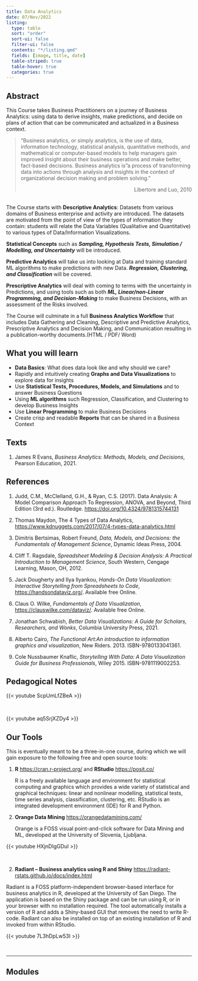 ```yaml
---
title: Data Analytics
date: 07/Nov/2022
listing: 
  type: table
  sort: "order"
  sort-ui: false
  filter-ui: false
  contents: "*/listing.qmd"
  fields: [image, title, date]
  table-striped: true
  table-hover: true
  categories: true
---
```


## Abstract

This Course takes Business Practitioners on a journey of Business
Analytics: using data to derive insights, make predictions, and decide
on plans of action that can be communicated and actualized in a Business
context.

> "Business analytics, or simply analytics, is the use of data,
> information technology, statistical analysis, quantitative methods,
> and mathematical or computer-based models to help managers gain
> improved insight about their business operations and make better,
> fact-based decisions. Business analytics is"a process of transforming
> data into actions through analysis and insights in the context of
> organizational decision making and problem solving."
>
> ::: {style="text-align: right"}
> Libertore and Luo, 2010
> :::

<br> The Course starts with **Descriptive Analytics**: Datasets from
various domains of Business enterprise and activity are introduced. The
datasets are motivated from the point of view of the types of
information they contain: students will relate the Data Variables
(Qualitative and Quantitative) to various types of Data/Information
Visualizations.

**Statistical Concepts** such as ***Sampling, Hypothesis Tests,
Simulation / Modelling, and Uncertainty*** will be introduced.

**Predictive Analytics** will take us into looking at Data and training
standard ML algorithms to make predictions with new Data. ***Regression,
Clustering, and Classification*** will be covered.

**Prescriptive Analytics** will deal with coming to terms with the
uncertainty in Predictions, and using tools such as both ***ML,
Linear/non-Linear Programming, and Decision-Making*** to make Business
Decisions, with an assessment of the Risks involved.

The Course will culminate in a full **Business Analytics Workflow** that
includes Data Gathering and Cleaning, Descriptive and Predictive
Analytics, Prescriptive Analytics and Decision Making, and Communication
resulting in a publication-worthy documents.(HTML / PDF/ Word)

## What you will learn

-   **Data Basics**: What does data look like and why should we care?
-   Rapidly and intuitively creating **Graphs and Data Visualizations**
    to explore data for insights
-   Use **Statistical Tests, Procedures, Models, and Simulations** and
    to answer Business Questions
-   Using **ML algorithms** such Regression, Classification, and
    Clustering to develop Business Insights
-   Use **Linear Programming** to make Business Decisions
-   Create crisp and readable **Reports** that can be shared in a
    Business Context

## Texts

1.  James R Evans, *Business Analytics: Methods, Models, and Decisions*,
    Pearson Education, 2021.

## References

1.  Judd, C.M., McClelland, G.H., & Ryan, C.S. (2017). Data Analysis: A
    Model Comparison Approach To Regression, ANOVA, and Beyond, Third
    Edition (3rd ed.). Routledge.
    <https://doi.org/10.4324/9781315744131>

2.  Thomas Maydon, The 4 Types of Data Analytics,
    <https://www.kdnuggets.com/2017/07/4-types-data-analytics.html>

3.  Dimitris Bertsimas, Robert Freund, *Data, Models, and Decisions: the
    Fundamentals of Management Science*, Dynamic Ideas Press, 2004.

4.  Cliff T. Ragsdale, *Spreadsheet Modeling & Decision Analysis: A
    Practical Introduction to Management Science*, South Western,
    Cengage Learning, Mason, OH, 2012.

5.  Jack Dougherty and Ilya Ilyankou, *Hands-On Data Visualization:
    Interactive Storytelling from Spreadsheets to Code*,
    <https://handsondataviz.org/>. Available free Online.

6.  Claus O. Wilke, *Fundamentals of Data Visualization*,
    <https://clauswilke.com/dataviz/>. Available free Online.

7.  Jonathan Schwabish, *Better Data Visualizations: A Guide for
    Scholars, Researchers, and Wonks*, Columbia University Press, 2021.

8.  Alberto Cairo, *The Functional Art:An introduction to information
    graphics and visualization*, New Riders. 2013. ISBN-9780133041361.

9.  Cole Nussbaumer Knaflic, *Storytelling With Data: A Data
    Visualization Guide for Business Professionals*, Wiley 2015.
    ISBN-9781119002253.

## Pedagogical Notes

{{< youtube ScpUmLfZBeA >}}

<br>

{{< youtube aq5SrjXZDy4 >}}

## Our Tools

This is eventually meant to be a three-in-one course, during which we
will gain exposure to the following free and open source tools:

1.  **R** <https://cran.r-project.org/> and **RStudio**
    <https://posit.co/>

    R is a freely available language and environment for statistical
    computing and graphics which provides a wide variety of statistical
    and graphical techniques: linear and nonlinear modelling,
    statistical tests, time series analysis, classification, clustering,
    etc. RStudio is an integrated development environment (IDE) for R
    and Python.

2.  **Orange Data Mining** <https://orangedatamining.com/>

    Orange is a FOSS visual point-and-click software for Data Mining and
    ML, developed at the University of Slovenia, Ljubljana.

{{< youtube HXjnDIgGDuI >}}

<br>

2.  **Radiant -- Business analytics using R and Shiny**
    <https://radiant-rstats.github.io/docs/index.html>

Radiant is a FOSS platform-independent browser-based interface for
business analytics in R, developed at the University of San Diego. The
application is based on the Shiny package and can be run using R, or in
your browser with no installation required. The tool automatically
installs a version of R and adds a Shiny-based GUI that removes the need
to write R-code. Radiant can also be installed on top of an existing
installation of R and invoked from within RStudio.

{{< youtube 7L3hDpLw53I >}}

<br>

------------------------------------------------------------------------

## Modules
